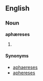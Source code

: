 ==English==

===Noun===
'''aphæreses''' {{p}}

# {{plural of|[[aphæresis#English|aphæresis]]}}

====Synonyms====
* [[aphaereses]]
* [[aphereses]]